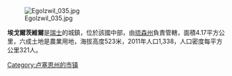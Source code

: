 [[Image:Egolzwil_035.jpg|right]]

'''埃戈爾茨維爾'''是[[瑞士|瑞士]]的城鎮，位於該國中部，由[[琉森州|琉森州]]負責管轄，面積4.17平方公里，六成土地是農業用地，海拔高度523米，2011年人口1,338，人口密度每平方公里321人。

{{Switzerland-geo-stub}}
[[Category:卢塞恩州的市镇|Category:卢塞恩州的市镇]]
